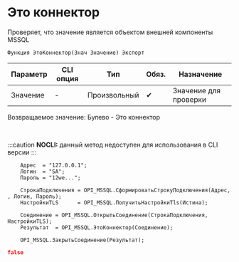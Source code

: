 ﻿---
sidebar_position: 3
description: Это коннектор  и другие функции для работы с MSSQL в Открытом пакете интеграций - бесплатной open-source библиотеке интеграций для 1С:Предприятие 8, OneScript и CLI
keywords: [1C, 1С, 1С:Предприятие, 1С:Предприятие 8.3, API, Интеграция, Сервисы, Обмен, OneScript, CLI, MSSQL]
---


# Это коннектор 
 Проверяет, что значение является объектом внешней компоненты MSSQL



`Функция ЭтоКоннектор(Знач Значение) Экспорт`

  | Параметр | CLI опция | Тип | Обяз. | Назначение |
  |-|-|-|-|-|
  | Значение | - | Произвольный | &#x2714; | Значение для проверки |

  
  Возвращаемое значение:   Булево -  Это коннектор

<br/>


:::caution
**NOCLI:** данный метод недоступен для использования в CLI версии
:::
<br/>



```bsl title="Пример использования для 1С:Предприятие/OneScript"
    Адрес  = "127.0.0.1";
    Логин  = "SA";
    Пароль = "12we...";

    СтрокаПодключения = OPI_MSSQL.СформироватьСтрокуПодключения(Адрес, , Логин, Пароль);
    НастройкиTLS      = OPI_MSSQL.ПолучитьНастройкиTls(Истина);

    Соединение = OPI_MSSQL.ОткрытьСоединение(СтрокаПодключения, НастройкиTLS);
    Результат  = OPI_MSSQL.ЭтоКоннектор(Соединение);

    OPI_MSSQL.ЗакрытьСоединение(Результат);
```
    



```json title="Результат"
false
```
